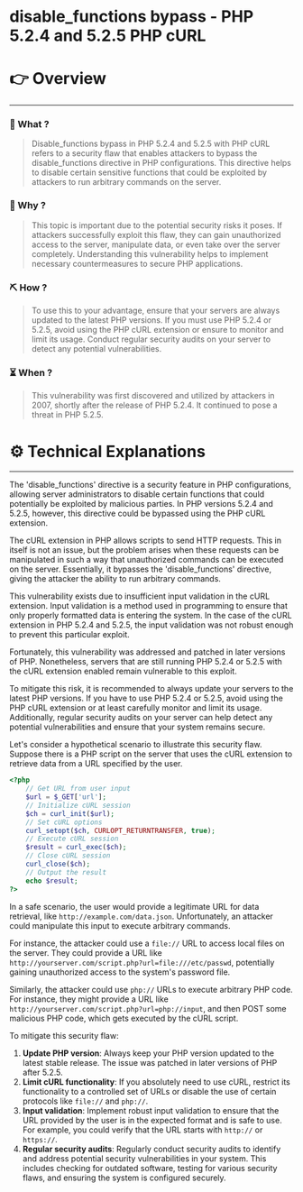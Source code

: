 # disable_functions bypass - PHP 5.2.4 and 5.2.5 PHP cURL


# 👉 Overview

---

### 👀 What ?

> Disable_functions bypass in PHP 5.2.4 and 5.2.5 with PHP cURL refers to a security flaw that enables attackers to bypass the disable_functions directive in PHP configurations. This directive helps to disable certain sensitive functions that could be exploited by attackers to run arbitrary commands on the server.
> 

### 🧐 Why ?

> This topic is important due to the potential security risks it poses. If attackers successfully exploit this flaw, they can gain unauthorized access to the server, manipulate data, or even take over the server completely. Understanding this vulnerability helps to implement necessary countermeasures to secure PHP applications.
> 

### ⛏️ How ?

> To use this to your advantage, ensure that your servers are always updated to the latest PHP versions. If you must use PHP 5.2.4 or 5.2.5, avoid using the PHP cURL extension or ensure to monitor and limit its usage. Conduct regular security audits on your server to detect any potential vulnerabilities.
> 

### ⏳ When ?

> This vulnerability was first discovered and utilized by attackers in 2007, shortly after the release of PHP 5.2.4. It continued to pose a threat in PHP 5.2.5.
> 

# ⚙️ Technical Explanations

---

The 'disable_functions' directive is a security feature in PHP configurations, allowing server administrators to disable certain functions that could potentially be exploited by malicious parties. In PHP versions 5.2.4 and 5.2.5, however, this directive could be bypassed using the PHP cURL extension.

The cURL extension in PHP allows scripts to send HTTP requests. This in itself is not an issue, but the problem arises when these requests can be manipulated in such a way that unauthorized commands can be executed on the server. Essentially, it bypasses the 'disable_functions' directive, giving the attacker the ability to run arbitrary commands.

This vulnerability exists due to insufficient input validation in the cURL extension. Input validation is a method used in programming to ensure that only properly formatted data is entering the system. In the case of the cURL extension in PHP 5.2.4 and 5.2.5, the input validation was not robust enough to prevent this particular exploit.

Fortunately, this vulnerability was addressed and patched in later versions of PHP. Nonetheless, servers that are still running PHP 5.2.4 or 5.2.5 with the cURL extension enabled remain vulnerable to this exploit.

To mitigate this risk, it is recommended to always update your servers to the latest PHP versions. If you have to use PHP 5.2.4 or 5.2.5, avoid using the PHP cURL extension or at least carefully monitor and limit its usage. Additionally, regular security audits on your server can help detect any potential vulnerabilities and ensure that your system remains secure.

Let's consider a hypothetical scenario to illustrate this security flaw. Suppose there is a PHP script on the server that uses the cURL extension to retrieve data from a URL specified by the user.

```php
<?php
    // Get URL from user input
    $url = $_GET['url'];
    // Initialize cURL session
    $ch = curl_init($url);
    // Set cURL options
    curl_setopt($ch, CURLOPT_RETURNTRANSFER, true);
    // Execute cURL session
    $result = curl_exec($ch);
    // Close cURL session
    curl_close($ch);
    // Output the result
    echo $result;
?>

```

In a safe scenario, the user would provide a legitimate URL for data retrieval, like `http://example.com/data.json`. Unfortunately, an attacker could manipulate this input to execute arbitrary commands.

For instance, the attacker could use a `file://` URL to access local files on the server. They could provide a URL like `http://yourserver.com/script.php?url=file:///etc/passwd`, potentially gaining unauthorized access to the system's password file.

Similarly, the attacker could use `php://` URLs to execute arbitrary PHP code. For instance, they might provide a URL like `http://yourserver.com/script.php?url=php://input`, and then POST some malicious PHP code, which gets executed by the cURL script.

To mitigate this security flaw:

1. **Update PHP version**: Always keep your PHP version updated to the latest stable release. The issue was patched in later versions of PHP after 5.2.5.
2. **Limit cURL functionality**: If you absolutely need to use cURL, restrict its functionality to a controlled set of URLs or disable the use of certain protocols like `file://` and `php://`.
3. **Input validation**: Implement robust input validation to ensure that the URL provided by the user is in the expected format and is safe to use. For example, you could verify that the URL starts with `http://` or `https://`.
4. **Regular security audits**: Regularly conduct security audits to identify and address potential security vulnerabilities in your system. This includes checking for outdated software, testing for various security flaws, and ensuring the system is configured securely.
